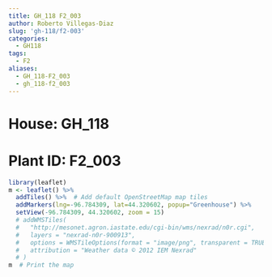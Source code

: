 ```yaml
---
title: GH_118 F2_003
author: Roberto Villegas-Diaz
slug: 'gh-118/f2-003'
categories:
  - GH118
tags:
  - F2
aliases:
  - GH_118-F2_003
  - gh_118-f2_003
---
```


# **House**: GH_118
# **Plant ID**: F2_003

```r
library(leaflet)
m <- leaflet() %>%
  addTiles() %>%  # Add default OpenStreetMap map tiles
  addMarkers(lng=-96.784309, lat=44.320602, popup="Greenhouse") %>%
  setView(-96.784309, 44.320602, zoom = 15)
  # addWMSTiles(
  #   "http://mesonet.agron.iastate.edu/cgi-bin/wms/nexrad/n0r.cgi",
  #   layers = "nexrad-n0r-900913",
  #   options = WMSTileOptions(format = "image/png", transparent = TRUE),
  #   attribution = "Weather data © 2012 IEM Nexrad"
  # )
m  # Print the map
```